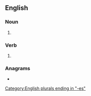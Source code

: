 ==English==

===Noun===
{{head|en|noun plural form}}

# {{plural of|leach|lang=en}}

===Verb===
{{head|en|verb form}}

# {{en-third-person singular of|leach}}

===Anagrams===
* {{anagrams|en|a=aceehls|Chelsea}}

[[Category:English plurals ending in "-es"]]